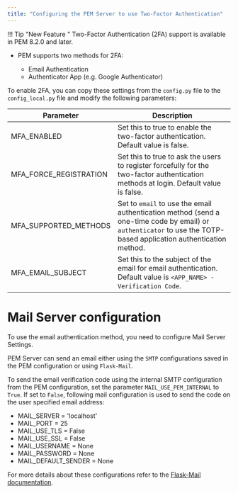 ```yaml
---
title: "Configuring the PEM Server to use Two-Factor Authentication"
---
```


!!! Tip "New Feature "
    Two-Factor Authentication (2FA) support is available in PEM 8.2.0 and later.

-   PEM supports two methods for 2FA:

    -   Email Authentication
    -   Authenticator App (e.g. Google Authenticator)

To enable 2FA, you can copy these settings from the `config.py` file to the `config_local.py` file and modify the following parameters:

| Parameter   | Description |
| ----------- | ----------- |
| MFA_ENABLED | Set this to true to enable the two-factor authentication. Default value is false. |
| MFA_FORCE_REGISTRATION | Set this to true to ask the users to register forcefully for the two-factor authentication methods at login. Default value is false. |
| MFA_SUPPORTED_METHODS | Set to `email` to use the email authentication method (send a one-time code by email) or `authenticator` to use the TOTP-based application authentication method. |
| MFA_EMAIL_SUBJECT | Set this to the subject of the email for email authentication. Default value is `<APP_NAME> - Verification Code`. |


# Mail Server configuration

To use  the email authentication method, you need to configure Mail Server Settings.

PEM Server can send an email either using the `SMTP` configurations saved in the PEM configuration or using `Flask-Mail`.

To send the email verification code using the internal SMTP configuration from the PEM configuration, set the parameter `MAIL_USE_PEM_INTERNAL` to `True`. If set to `False`, following mail configuration is used to send the code on the user specified email address:

-   MAIL_SERVER = 'localhost'
-   MAIL_PORT = 25
-   MAIL_USE_TLS = False
-   MAIL_USE_SSL = False
-   MAIL_USERNAME = None
-   MAIL_PASSWORD = None
-   MAIL_DEFAULT_SENDER = None

For more details about these configurations refer to the [Flask-Mail documentation](https://pythonhosted.org/Flask-Mail/).